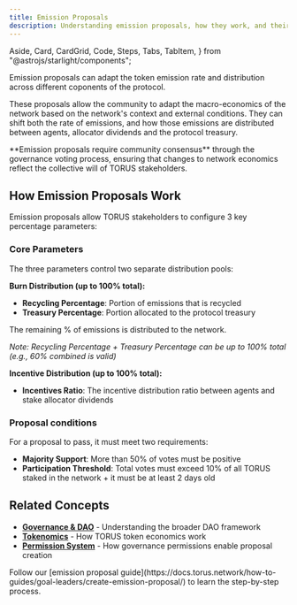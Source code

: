 ```yaml
---
title: Emission Proposals
description: Understanding emission proposals, how they work, and their role in managing Torus network incentives and economics.
---
```


  Aside,
  Card,
  CardGrid,
  Code,
  Steps,
  Tabs,
  TabItem,
} from "@astrojs/starlight/components";

Emission proposals can adapt the token emission rate and distribution across different coponents of the protocol.

These proposals allow the community to adapt the macro-economics of the network based on the network's context and external conditions. They can shift both the rate of emissions, and how those emissions are distributed between agents, allocator dividends and the protocol treasury. 

<Aside type="tip">
**Emission proposals require community consensus** through the governance voting process, ensuring that changes to network economics reflect the collective will of TORUS stakeholders.
</Aside>

## How Emission Proposals Work

Emission proposals allow TORUS stakeholders to configure 3 key percentage parameters:

### Core Parameters

The three parameters control two separate distribution pools:

**Burn Distribution (up to 100% total):**
- **Recycling Percentage**: Portion of emissions that is recycled 
- **Treasury Percentage**: Portion allocated to the protocol treasury

The remaining % of emissions is distributed to the network. 

*Note: Recycling Percentage + Treasury Percentage can be up to 100% total (e.g., 60% combined is valid)*

**Incentive Distribution (up to 100% total):**
- **Incentives Ratio**: The incentive distribution ratio between agents and stake allocator dividends

### Proposal conditions

For a proposal to pass, it must meet two requirements:
- **Majority Support**: More than 50% of votes must be positive
- **Participation Threshold**: Total votes must exceed 10% of all TORUS staked in the network + it must be at least 2 days old 


## Related Concepts

- **[Governance & DAO](https://docs.torus.network/explanations/v05/governance-dao/)** - Understanding the broader DAO framework
- **[Tokenomics](https://docs.torus.network/getting-started/tokenomics/)** - How TORUS token economics work
- **[Permission System](https://docs.torus.network/explanations/v05/permissions/)** - How governance permissions enable proposal creation

<Aside type="tip" title="Ready to Create a Proposal?">
  Follow our [emission proposal guide](https://docs.torus.network/how-to-guides/goal-leaders/create-emission-proposal/) to learn the step-by-step process.
</Aside>
